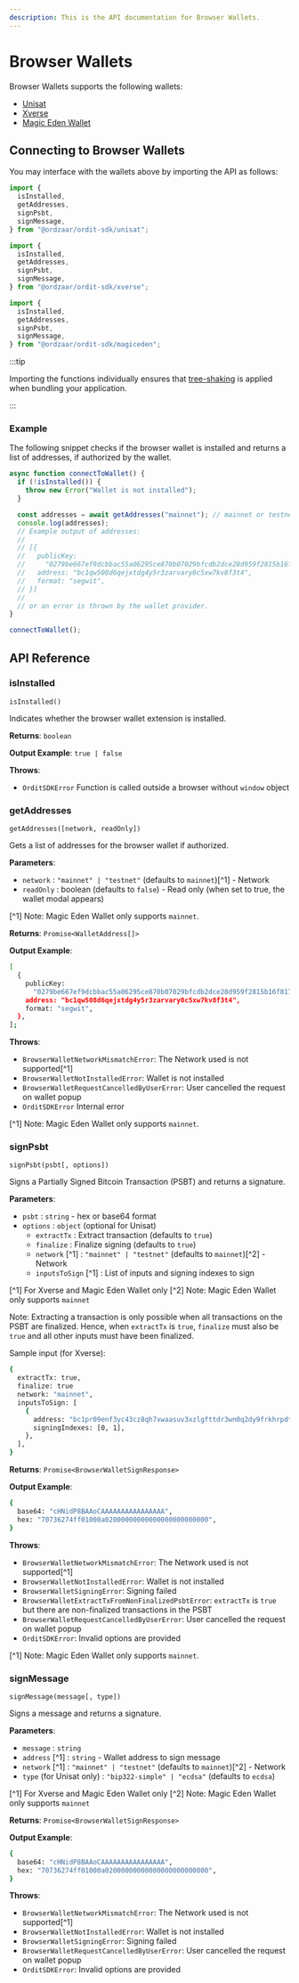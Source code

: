 ```yaml
---
description: This is the API documentation for Browser Wallets.
---
```



# Browser Wallets

Browser Wallets supports the following wallets:

- [Unisat](https://unisat.io/)
- [Xverse](https://www.xverse.app/)
- [Magic Eden Wallet](https://magiceden.io/)

## Connecting to Browser Wallets

You may interface with the wallets above by importing the API as follows:

<Tabs>
  <TabItem value="Unisat">

```js
import {
  isInstalled,
  getAddresses,
  signPsbt,
  signMessage,
} from "@ordzaar/ordit-sdk/unisat";
```

  </TabItem>
  <TabItem value="Xverse">

```js
import {
  isInstalled,
  getAddresses,
  signPsbt,
  signMessage,
} from "@ordzaar/ordit-sdk/xverse";
```

  </TabItem>
  <TabItem value="Magic Eden Wallet">

```js
import {
  isInstalled,
  getAddresses,
  signPsbt,
  signMessage,
} from "@ordzaar/ordit-sdk/magiceden";
```

  </TabItem>
</Tabs>

:::tip

Importing the functions individually ensures that [tree-shaking](https://developer.mozilla.org/en-US/docs/Glossary/Tree_shaking) is applied when bundling your application.

:::

### Example

The following snippet checks if the browser wallet is installed and returns a list of addresses, if authorized by the wallet.

```js
async function connectToWallet() {
  if (!isInstalled()) {
    throw new Error("Wallet is not installed");
  }

  const addresses = await getAddresses("mainnet"); // mainnet or testnet
  console.log(addresses);
  // Example output of addresses:
  //
  // [{
  //   publicKey:
  //     "0279be667ef9dcbbac55a06295ce870b07029bfcdb2dce28d959f2815b16f81798",
  //   address: "bc1qw508d6qejxtdg4y5r3zarvary0c5xw7kv8f3t4",
  //   format: "segwit",
  // }]
  //
  // or an error is thrown by the wallet provider.
}

connectToWallet();
```

## API Reference

### isInstalled

`isInstalled()`

Indicates whether the browser wallet extension is installed.

**Returns**: `boolean`

**Output Example**: `true | false`

**Throws**:

- `OrditSDKError` Function is called outside a browser without `window` object

### getAddresses

`getAddresses([network, readOnly])`

Gets a list of addresses for the browser wallet if authorized.

**Parameters**:

- `network` : `"mainnet" | "testnet"` (defaults to `mainnet`)[^1] - Network
- `readOnly` : boolean (defaults to `false`) - Read only (when set to true, the wallet modal appears)

[^1] Note: Magic Eden Wallet only supports `mainnet`.

**Returns**: `Promise<WalletAddress[]>`

**Output Example**:

```bash
[
  {
    publicKey:
      "0279be667ef9dcbbac55a06295ce870b07029bfcdb2dce28d959f2815b16f81798",
    address: "bc1qw508d6qejxtdg4y5r3zarvary0c5xw7kv8f3t4",
    format: "segwit",
  },
];
```

**Throws**:

- `BrowserWalletNetworkMismatchError`: The Network used is not supported[^1]
- `BrowserWalletNotInstalledError`: Wallet is not installed
- `BrowserWalletRequestCancelledByUserError`: User cancelled the request on wallet popup
- `OrditSDKError` Internal error

[^1] Note: Magic Eden Wallet only supports `mainnet`.

### signPsbt

`signPsbt(psbt[, options])`

Signs a Partially Signed Bitcoin Transaction (PSBT) and returns a signature.

**Parameters**:

- `psbt` : `string` - hex or base64 format
- `options` : `object` (optional for Unisat)
  - `extractTx` : Extract transaction (defaults to `true`)
  - `finalize` : Finalize signing (defaults to `true`)
  - `network` [^1] : `"mainnet" | "testnet"` (defaults to `mainnet`)[^2] - Network
  - `inputsToSign` [^1] : List of inputs and signing indexes to sign

[^1] For Xverse and Magic Eden Wallet only
[^2] Note: Magic Eden Wallet only supports `mainnet`

Note: Extracting a transaction is only possible when all transactions on the PSBT are finalized. Hence, when `extractTx` is `true`, `finalize` must also be `true` and all other inputs must have been finalized.

Sample input (for Xverse):

```bash
{
  extractTx: true,
  finalize: true
  network: "mainnet",
  inputsToSign: [
    {
      address: "bc1pr09enf3yc43cz8qh7xwaasuv3xzlgfttdr3wn0q2dy9frkhrpdtsk05jqq",
      signingIndexes: [0, 1],
    },
  ],
}
```

**Returns**: `Promise<BrowserWalletSignResponse>`

**Output Example**:

```bash
{
  base64: "cHNidP8BAAoCAAAAAAAAAAAAAAAA",
  hex: "70736274ff01000a02000000000000000000000000",
}
```

**Throws**:

- `BrowserWalletNetworkMismatchError`: The Network used is not supported[^1]
- `BrowserWalletNotInstalledError`: Wallet is not installed
- `BrowserWalletSigningError`: Signing failed
- `BrowserWalletExtractTxFromNonFinalizedPsbtError`: `extractTx` is `true` but there are non-finalized transactions in the PSBT
- `BrowserWalletRequestCancelledByUserError`: User cancelled the request on wallet popup
- `OrditSDKError`: Invalid options are provided

[^1] Note: Magic Eden Wallet only supports `mainnet`.

### signMessage

`signMessage(message[, type])`

Signs a message and returns a signature.

**Parameters**:

- `message` : `string`
- `address` [^1] : `string` - Wallet address to sign message
- `network` [^1] : `"mainnet" | "testnet"` (defaults to `mainnet`)[^2] - Network
- `type` (for Unisat only) : `"bip322-simple" | "ecdsa"` (defaults to `ecdsa`)

[^1] For Xverse and Magic Eden Wallet only
[^2] Note: Magic Eden Wallet only supports `mainnet`

**Returns**: `Promise<BrowserWalletSignResponse>`

**Output Example**:

```bash
{
  base64: "cHNidP8BAAoCAAAAAAAAAAAAAAAA",
  hex: "70736274ff01000a02000000000000000000000000",
}
```

**Throws**:

- `BrowserWalletNetworkMismatchError`: The Network used is not supported[^1]
- `BrowserWalletNotInstalledError`: Wallet is not installed
- `BrowserWalletSigningError`: Signing failed
- `BrowserWalletRequestCancelledByUserError`: User cancelled the request on wallet popup
- `OrditSDKError`: Invalid options are provided

